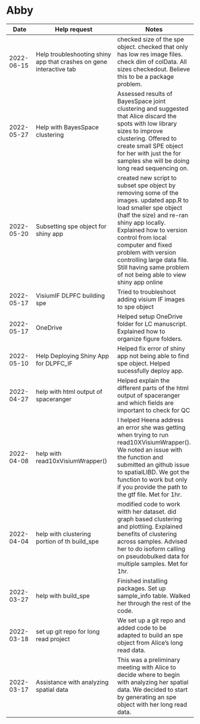 # Abby

| Date | Help request | Notes |
| ---- | ------------ | ----- |
| 2022-06-15 | Help troubleshooting shiny app that crashes on gene interactive tab | checked size of the spe object. checked that only has low res image files. check dim of colData. All sizes checkedout. Believe this to be a package problem. |
| 2022-05-27 | Help with BayesSpace clustering | Assessed results of BayesSpace joint clustering and suggested that Alice discard the spots with low library sizes to improve clustering. Offered to create small SPE object for her with just the for samples she will be doing long read sequencing on. |
| 2022-05-20 | Subsetting spe object for shiny app | created new script to subset spe object by removing some of the images.  updated app.R to load smaller spe object (half the size) and re-ran shiny app locally. Explained how to version control from local computer and fixed problem with version controlling large data file.  Still having same problem of not being able to view shiny app online |
| 2022-05-17 | VisiumIF DLPFC building spe | Tried to troubleshoot adding visium IF images to spe object |
| 2022-05-17 | OneDrive | Helped setup OneDrive folder for LC manuscript. Explained how to organize figure folders. |
| 2022-05-10 | Help Deploying Shiny App for DLPFC_IF | Helped fix error of shiny app not being able to find spe object. Helped sucessfully deploy app. |
| 2022-04-27 | help with html output of spaceranger | Helped explain the different parts of the html output of spaceranger and which fields are important to check for QC |
| 2022-04-08 | help with read10xVisiumWrapper() | I helped Heena address an error she was getting when trying to run read10XVisiumWrapper(). We noted an issue with the function and submitted an github issue to spatialLIBD. We got the function to work but only if you provide the path to the gtf file. Met for 1hr. |
| 2022-04-04 | help with clustering portion of th build_spe | modified code to work witth her dataset. did graph based clustering and plottiing. Explained benefits of clustering across samples. Advised her to do isoform calling on pseudobulked data for multiple samples. Met for 1hr. |
| 2022-03-27 | help with build_spe | Finished installing packages. Set up sample_info table. Walked her through the rest of the code. |
| 2022-03-18 | set up git repo for long read project | We set up a git repo and added code to be adapted to build an spe object from Alice's long read data. |
| 2022-03-17 | Assistance with analyzing spatial data | This was a preliminary meeting with Alice to decide where to begin with analyzing her spatial data. We decided to start by generating an spe object with her long read data. |

